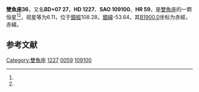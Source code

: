 {{Starbox begin
| name = 雙魚座36
}}
{{Starbox observe
| epoch = [[J2000.0|J2000.0]]
| constell = [[雙魚座|雙魚座]]<ref name=SIMBAD>{{cite web
 | url=http://simbad.u-strasbg.fr/simbad/sim-id?Ident=HR+59
 | title =Pulsating variable Star
 | publisher=Centre de Données astronomiques de Strasbourg
 | work=SIMBAD
 | accessdate=2012-07-13}}</ref><ref name=DATA>{{cite web
 | url=http://vizier.u-strasbg.fr/viz-bin/VizieR-5?-out.add=.&-source=5050&-corr=PK=HR&-out.max=9999&HR=59
 | title=VizieR Detailed Page
 | accessdate=2012-07-13
 | archive-date=2016-03-05
 | archive-url=https://web.archive.org/web/20160305222858/http://vizier.u-strasbg.fr/viz-bin/VizieR-5?-out.add=.&-source=5050&-corr=PK=HR&-out.max=9999&HR=59
 | dead-url=no
 }}</ref>
| 星官 = 
| ra = {{RA|0|16|34.1}}<ref name=SIMBAD /><ref name=DATA />
| dec = {{DEC|+8|14|24}}<ref name=SIMBAD /><ref name=DATA />
| appmag_v = 6.11<ref name=SIMBAD /><ref name=DATA />
}}
{{Starbox character
| class = G8II-III<ref name=SIMBAD /><ref name=DATA />
| b-v = 0.92<ref name=SIMBAD /><ref name=DATA />
| u-b = 0.66<ref name=SIMBAD /><ref name=DATA />
| r-i = <ref name=SIMBAD /><ref name=DATA />
| variable = 
}}
{{Starbox astrometry
| radial_v = 0.66
| prop_mo_ra = 1
| parallax = 
| p_error = 
}}
{{Starbox catalog
| names =BD+07 27，[[SAO星表|SAO]] 109100，[[HD星表|HD]] 1227，[[HR星表|HR]] 59}}
{{Starbox reference |Simbad=HR+59}}
{{Starbox end}}

'''雙魚座36'''，又名'''BD+07 27'''，'''HD 1227'''、'''SAO 109100'''、'''HR 59'''，是[[雙魚座|雙魚座]]的一颗恒星<ref name=SIMBAD /><ref name=DATA />，视星等为6.11，位于[[銀道座標系|銀經]]108.28，[[銀道座標系|銀緯]]-53.64，其[[B1900.0|B1900.0]]坐标为赤經{{RA|0|11|25.7}}，赤緯{{DEC|+7|-53.64|5}}。

== 参考文献 ==
{{reflist}}

{{star-stub}}

{{雙魚座恒星}}
[[Category:雙魚座|Category:雙魚座]]
[[Category:HD和HDE天體|1227]]
[[Category:HR天體|0059]]
[[Category:SAO天體|109100]]